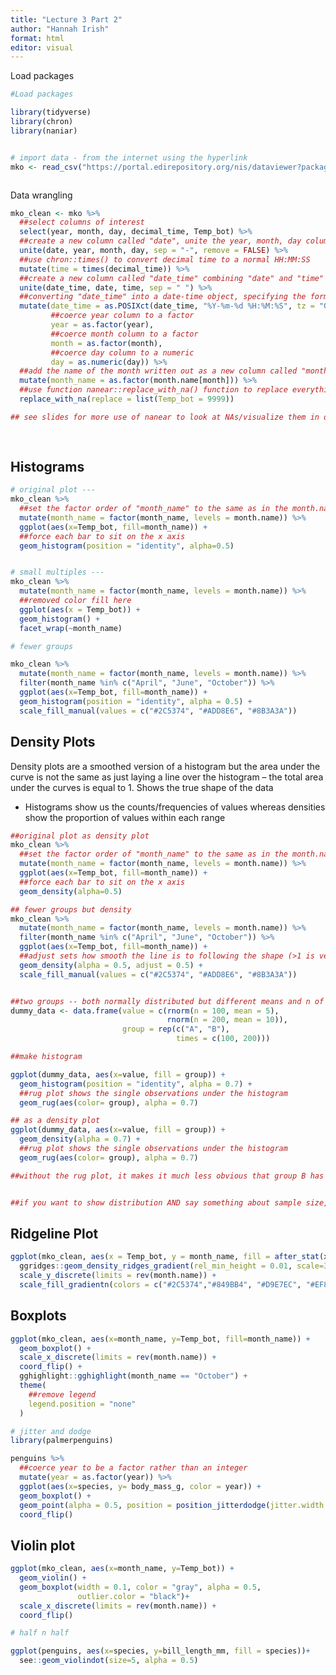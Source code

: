 ```yaml
---
title: "Lecture 3 Part 2"
author: "Hannah Irish"
format: html
editor: visual
---
```


Load packages

```r
#Load packages

library(tidyverse)
library(chron)
library(naniar)


# import data - from the internet using the hyperlink
mko <- read_csv("https://portal.edirepository.org/nis/dataviewer?packageid=knb-lter-sbc.2007.17&entityid=02629ecc08a536972dec021f662428aa")



```

Data wrangling

```r

mko_clean <- mko %>%
  ##select columns of interest
  select(year, month, day, decimal_time, Temp_bot) %>% 
  ##create a new column called "date", unite the year, month, day column, and separate them by a hyphen
  unite(date, year, month, day, sep = "-", remove = FALSE) %>% 
  ##use chron::times() to convert decimal time to a normal HH:MM:SS 
  mutate(time = times(decimal_time)) %>% 
  ##create a new column called "date_time" combining "date" and "time" columns with unite() function
  unite(date_time, date, time, sep = " ") %>% 
  ##converting "date_time" into a date-time object, specifying the format of the character string (that it currently has) with quotes and % to separate. set timezone with "tz"
  mutate(date_time = as.POSIXct(date_time, "%Y-%m-%d %H:%M:%S", tz = "GMT"),
         ##coerce year column to a factor
         year = as.factor(year), 
         ##coerce month column to a factor
         month = as.factor(month),
         ##coerce day column to a numeric
         day = as.numeric(day)) %>% 
  ##add the name of the month written out as a new column called "month_name" by using the month.name vector built into R; set it as a factor 
  mutate(month_name = as.factor(month.name[month])) %>% 
  ##use function nanear::replace_with_na() function to replace everything in the list with NAs 
  replace_with_na(replace = list(Temp_bot = 9999))

## see slides for more use of nanear to look at NAs/visualize them in data
  
  

```

## Histograms

```r

# original plot ---
mko_clean %>% 
  ##set the factor order of "month_name" to the same as in the month.name column (chronologically)
  mutate(month_name = factor(month_name, levels = month.name)) %>% 
  ggplot(aes(x=Temp_bot, fill=month_name)) +
  ##force each bar to sit on the x axis
  geom_histogram(position = "identity", alpha=0.5)


# small multiples ---
mko_clean %>% 
  mutate(month_name = factor(month_name, levels = month.name)) %>% 
  ##removed color fill here
  ggplot(aes(x = Temp_bot)) +
  geom_histogram() +
  facet_wrap(~month_name)

# fewer groups

mko_clean %>% 
  mutate(month_name = factor(month_name, levels = month.name)) %>% 
  filter(month_name %in% c("April", "June", "October")) %>% 
  ggplot(aes(x=Temp_bot, fill=month_name)) +
  geom_histogram(position = "identity", alpha = 0.5) +
  scale_fill_manual(values = c("#2C5374", "#ADD8E6", "#8B3A3A"))

```

## Density Plots

Density plots are a smoothed version of a histogram but the area under the curve is not the same as just laying a line over the histogram -- the total area under the curves is equal to 1. Shows the true shape of the data

-   Histograms show us the counts/frequencies of values whereas densities show the proportion of values within each range

```r

##original plot as density plot
mko_clean %>% 
  ##set the factor order of "month_name" to the same as in the month.name column (chronologically)
  mutate(month_name = factor(month_name, levels = month.name)) %>% 
  ggplot(aes(x=Temp_bot, fill=month_name)) +
  ##force each bar to sit on the x axis
  geom_density(alpha=0.5)

## fewer groups but density
mko_clean %>% 
  mutate(month_name = factor(month_name, levels = month.name)) %>% 
  filter(month_name %in% c("April", "June", "October")) %>% 
  ggplot(aes(x=Temp_bot, fill=month_name)) +
  ##adjust sets how smooth the line is to following the shape (>1 is very smooth, <1 is choppier)
  geom_density(alpha = 0.5, adjust = 0.5) +
  scale_fill_manual(values = c("#2C5374", "#ADD8E6", "#8B3A3A"))



```

```r

##two groups -- both normally distributed but different means and n of observations
dummy_data <- data.frame(value = c(rnorm(n = 100, mean = 5),
                                   rnorm(n = 200, mean = 10)),
                         group = rep(c("A", "B"),
                                     times = c(100, 200)))

##make histogram

ggplot(dummy_data, aes(x=value, fill = group)) +
  geom_histogram(position = "identity", alpha = 0.7) + 
  ##rug plot shows the single observations under the histogram
  geom_rug(aes(color= group), alpha = 0.7)

## as a density plot
ggplot(dummy_data, aes(x=value, fill = group)) +
  geom_density(alpha = 0.7) + 
  ##rug plot shows the single observations under the histogram
  geom_rug(aes(color= group), alpha = 0.7)

##without the rug plot, it makes it much less obvious that group B has more observations


##if you want to show distribution AND say something about sample size, you'd pick a histogram over the density plot, but be mindful of the fact that the number of bins affects how you visualize the data.
```

## Ridgeline Plot

```r

ggplot(mko_clean, aes(x = Temp_bot, y = month_name, fill = after_stat(x))) +
  ggridges::geom_density_ridges_gradient(rel_min_height = 0.01, scale=3) +
  scale_y_discrete(limits = rev(month.name)) +
  scale_fill_gradientn(colors = c("#2C5374","#849BB4", "#D9E7EC", "#EF8080", "#8B3A3A"))

```

## Boxplots

```r

ggplot(mko_clean, aes(x=month_name, y=Temp_bot, fill=month_name)) +
  geom_boxplot() +
  scale_x_discrete(limits = rev(month.name)) +
  coord_flip() + 
  gghighlight::gghighlight(month_name == "October") +
  theme(
    ##remove legend
    legend.position = "none"
  )

# jitter and dodge
library(palmerpenguins)

penguins %>%
  ##coerce year to be a factor rather than an integer
  mutate(year = as.factor(year)) %>% 
  ggplot(aes(x=species, y= body_mass_g, color = year)) +
  geom_boxplot() +
  geom_point(alpha = 0.5, position = position_jitterdodge(jitter.width = 0.2)) +
  coord_flip()

```

## Violin plot

```r

ggplot(mko_clean, aes(x=month_name, y=Temp_bot)) +
  geom_violin() +
  geom_boxplot(width = 0.1, color = "gray", alpha = 0.5, 
               outlier.color = "black")+
  scale_x_discrete(limits = rev(month.name)) +
  coord_flip()

# half n half

ggplot(penguins, aes(x=species, y=bill_length_mm, fill = species))+
  see::geom_violindot(size=5, alpha = 0.5)
```
